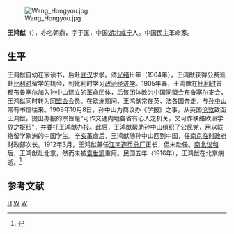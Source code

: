 [[File:Wang_Hongyou.jpg|thumb]]

'''王鸿猷'''（{{bd|1878年||1916年|}}），亦名朝鼎，字子匡，中国[[湖北|湖北]][[咸宁|咸宁]]人。中国民主革命家。

==生平==
王鸿猷自幼在家读书，后赴[[武汉|武汉]]求学。清[[光绪|光绪]]卅年（1904年），王鸿猷获得公费派赴[[比利时|比利时]]留学的机会，到比利时学习[[政治经济学|政治经济学]]。1905年春，王鸿猷在[[比利时|比利时]]首都[[布鲁塞尔|布鲁塞尔]]加入[[孙中山|孙中山]]建立的革命团体，后该团体改为[[中国同盟会布鲁塞尔支会|中国同盟会布鲁塞尔支会]]，王鸿猷同时转为[[同盟会|同盟会]]会员。在欧洲期间，王鸿猷常在英、法各国奔走，与[[孙中山|孙中山]]常有书信往来。1909年10月8日，孙中山为商议办《学报》之事，从英国[[伦敦|伦敦]]致函王鸿猷，提出办报的宗旨是“可作交通内地各省有心人之机关，又可作联络欧洲学界之枢纽”，并委托王鸿猷办报。此后，王鸿猷帮助孙中山组织了[[公民党_(革命团体)|公民党]]，用以联络留学欧洲的中国学生。[[辛亥革命|辛亥革命]]后，王鸿猷随孙中山回到中国，任[[南京临时政府|南京临时政府]]财政部次长。1912年3月，王鸿猷兼任[[江南造币总厂|江南造币总厂]]正长，但未赴任。[[南北议和|南北议和]]后，王鸿猷赴北京，然而未被[[袁世凯|袁世凯]]重用。民国五年（1916年），王鸿猷在北京病逝。<ref>{{Cite web |url=http://www.cywszqw.com/bencandy.php?fid=16&id=34 |title=王鸿猷，崇阳王氏，2009-06-18 |access-date=2011-10-10 |archive-url=https://web.archive.org/web/20160304120625/http://www.cywszqw.com/bencandy.php?fid=16&id=34 |archive-date=2016-03-04 |dead-url=yes }}</ref>

==参考文献==
{{reflist}}

[[Category:王姓|H]]
[[Category:咸宁人|W]]
[[Category:中华民国大陆时期政治人物|W]]